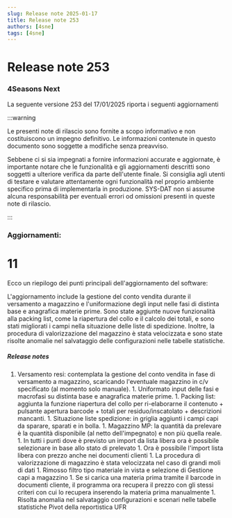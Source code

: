 ```yaml
---
slug: Release note 2025-01-17
title: Release note 253
authors: [4sne]
tags: [4sne]
---
```


# Release note 253

### 4Seasons Next

La seguente versione 253 del 17/01/2025 riporta i seguenti aggiornamenti

:::warning

Le presenti note di rilascio sono fornite a scopo informativo e non costituiscono un impegno definitivo. Le informazioni contenute in questo documento sono soggette a modifiche senza preavviso.

Sebbene ci si sia impegnati a fornire informazioni accurate e aggiornate, è importante notare che le funzionalità e gli aggiornamenti descritti sono soggetti a ulteriore verifica da parte dell'utente finale.  Si consiglia agli utenti di testare e valutare attentamente ogni funzionalità nel proprio ambiente specifico prima di implementarla in produzione.
SYS-DAT non si assume alcuna responsabilità per eventuali errori od omissioni presenti in queste note di rilascio.

:::


<!-- truncate -->

### Aggiornamenti:        

#  11

Ecco un riepilogo dei punti principali dell'aggiornamento del software:

L'aggiornamento include la gestione del conto vendita durante il versamento a magazzino e l'uniformazione degli input nelle fasi di distinta base e anagrafica materie prime. Sono state aggiunte nuove funzionalità alla packing list, come la riapertura del collo e il calcolo dei totali, e sono stati migliorati i campi nella situazione delle liste di spedizione. Inoltre, la procedura di valorizzazione del magazzino è stata velocizzata e sono state risolte anomalie nel salvataggio delle configurazioni nelle tabelle statistiche.


##### Release notes

1. Versamento resi: contemplata la gestione del conto vendita in fase di versamento a magazzino, scaricando l'eventuale magazzino in c/v specificato (al momento solo manuale). 1. Uniformato input delle fasi e macrofasi su distinta base e anagrafica materie prime. 1. Packing list: aggiunta la funzione riapertura del collo per ri-elaborarne il contenuto + pulsante apertura barcode + totali per residuo/inscatolato + descrizioni mancanti. 1. Situazione liste spedizione: in griglia aggiunti i campi capi da sparare, sparati e in bolla. 1. Magazzino MP: la quantità da prelevare è la quantità disponibile (al netto dell'impegnato) e non più quella reale. 1. In tutti i punti dove è previsto un import da lista libera ora è possibile selezionare in base allo stato di prelevato  1. Ora è possibile l'import lista libera con prezzo anche nei documenti clienti 1. La procedura di valorizzazione di magazzino è stata velocizzata nel caso di grandi moli di dati 1. Rimosso filtro tipo materiale in vista e selezione di&nbsp;Gestione capi a magazzino 1. Se si carica una materia prima tramite il barcode in documenti cliente, il programma ora recupera il prezzo con gli stessi criteri con cui lo recupera inserendo la materia prima manualmente 1. Risolta anomalia nel salvataggio configurazioni e scenari nelle tabelle statistiche Pivot della reportistica UFR 
